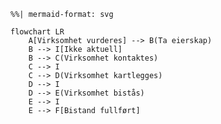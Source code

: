 ```mermaid
%%| mermaid-format: svg

flowchart LR
    A[Virksomhet vurderes] --> B(Ta eierskap)
    B --> I[Ikke aktuell]
    B --> C(Virksomhet kontaktes)
    C --> I
    C --> D(Virksomhet kartlegges)
    D --> I
    D --> E(Virksomhet bistås)
    E --> I
    E --> F[Bistand fullført]
```